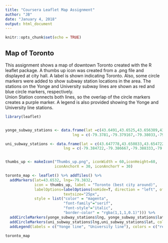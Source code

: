 ```yaml
---
title: "Coursera Leaflet Map Assignment"
author: "JB"
date: "January 4, 2018"
output: html_document
---
```


```r
knitr::opts_chunk$set(echo = TRUE)
```

## Map of Toronto

This assignment shows a map of downtown Toronto created with the R leaflet package.
A thumbs up icon was created from a .png file and displayed at city hall.
A label is shown indicating Toronto. Also, some circle markers
were added to show subway station locations in the area. The stations on the Yonge 
and University subway lines are shown as red and blue circle markers, respectively.  
Union Station connects both lines, so the overlap of the circle markers creates a 
purple marker.  A legend is also provided showing the Yonge and University 
line stations.
```r
library(leaflet)


yonge_subway_stations <- data.frame(lat =c(43.6491,43.6525,43.656389,43.661389, 43.645556),
                              lng = c(-79.3781,-79.379167,-79.38033,-79.383056,-79.380556))

uni_subway_stations <- data.frame(lat = c(43.647778,43.650833,43.654722,43.66,43.645556),
                          lng = c(-79.384722,-79.386667,-79.388333,-79.390556,-79.380556))


thumbs_up <- makeIcon("Thumbs_up.png", iconWidth = 60,iconHeight=60,
                      iconAnchorX = 30, iconAnchorY = 30)

toronto_map <- leaflet() %>% addTiles() %>%
  addMarkers(lat=43.6532, lng=-79.3832, 
             icon = thumbs_up, label = "Toronto (best city around)",
             labelOptions=labelOptions(noHide=T, direction = "left", offset = c(50,0),
                          textsize="25px",
             style = list("color" = "magenta",
                          "font-family"="serif",
                          "font-style"="italic",
                          "border-color" = "rgba(1,1,1,0.1)"))) %>%
  addCircleMarkers(yonge_subway_stations$lng, yonge_subway_stations$lat, color = 'red') %>%
  addCircleMarkers(uni_subway_stations$lng,uni_subway_stations$lat, color = 'blue') %>%
  addLegend(labels = c("Yonge line", "University line"), colors = c("red", "blue"))

toronto_map
```

